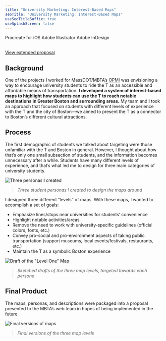 ```yaml
---
title: "University Marketing: Interest-Based Maps"
seoTitle: "University Marketing: Interest-Based Maps"
useSeoTitleSuffix: true
useSplashScreen: false
---
```




<Underlining highlight>Procreate for iOS</Underlining> <Underlining highlight>Adobe Illustrator</Underlining> <Underlining highlight>Adobe InDesign</Underlining> 
 <br />
 <br />

 <a href="https://drive.google.com/file/d/1QLllH0RonzJRhf52Gj53NoCIWbA2vpwX/view?usp=sharing" target="_blank">View extended proposal</a>

## Background

One of the projects I worked for MassDOT/MBTA’s <a href="https://www.mass.gov/transportation-performance" target="_blank">OPMI</a>
 was envisioning a way to encourage university students to ride the T as an accessible and affordable means of transportation. 
**I developed a system of interest-based maps to highlight how students can use the T to reach notable destinations
  in Greater Boston and surrounding areas.** My team and I took an approach that focused on students with
   different levels of experience with the T and the city of Boston—we aimed to present the T as a connector
    to Boston’s different cultural attractions.

## Process

The first demographic of students we talked about targeting were those unfamiliar with the T and Boston in general. However, I thought about how that’s only one small subsection of students, and the information becomes unnecessary after a while. Students have many different levels of experience, and that’s what led me to design for three main categories of university students.

![Three personas I created](./personas.png)
> *Three student personas I created to design the maps around*

I designed three different “levels” of maps.
With these maps, I wanted to accomplish a set of goals:
- Emphasize lines/stops near universities for students’ convenience
- Highlight notable activities/areas
- Remove the need to work with university-specific guidelines (official colors, fonts, etc.)
- Convey pro-social and pro-environment aspects of taking public transportation (support museums, local events/festivals, restaurants, etc.)
- Maintain the T as a symbolic Boston experience

![Draft of the "Level One" Map](./map-drafts-line.png)
> *Sketched drafts of the three map levels, targeted towards each persona*

## Final Product

The maps, personas, and descriptions were packaged into a proposal presented to the MBTA’s web team in hopes of being implemented in the future.

![Final versions of maps](./maps.png)
> *Final versions of the three map levels*


